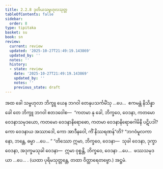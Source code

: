 ```yaml
---
title: 2.2.8 ဒုတိယသမ္ဗဟုလသုတ္တ
tableOfContents: false
sidebar:
  order: 8
type: tipitaka
basket: su
book: sn
review:
  current: review
  updated: '2025-10-27T21:49:19.143869'
  updated_by: ''
  notes: ''
  history:
  - state: review
    date: '2025-10-27T21:49:19.143869'
    updated_by: ''
    notes: ''
    previous_state: draft
---
```



<ReviewStatus review={frontmatter.review} showDetails={true} />

<HypothesisAnnotation frontmatter={frontmatter} />

<DynamicBreadcrumb />

<Division number="266" book="sn" e="ch" v="18" p="319">

<Paragraph number="1171" book="sn">
အထ ခေါ သမ္ဗဟုလာ ဘိက္ခူ ယေန ဘဂဝါ တေနုပသင်္ကမိံသု …ပေ…  ဧကမန္တံ နိသိန္နာ ခေါ တေ ဘိက္ခူ ဘဂဝါ ဧတဒဝေါစ—  “ကတမာ နု ခေါ, ဘိက္ခဝေ, ဝေဒနာ, ကတမော ဝေဒနာသမုဒယော, ကတမော ဝေဒနာနိရောဓော, ကတမာ ဝေဒနာနိရောဓဂါမိနီ ပဋိပဒါ? ကော ဝေဒနာယ အဿာဒေါ, ကော အာဒီနဝေါ, ကိံ နိဿရဏန်”တိ? “ဘဂဝံမူလကာ နော, ဘန္တေ, ဓမ္မာ …ပေ… ” “တိဿော ဣမာ, ဘိက္ခဝေ, ဝေဒနာ—  သုခါ ဝေဒနာ, ဒုက္ခာ ဝေဒနာ, အဒုက္ခမသုခါ ဝေဒနာ—  ဣမာ ဝုစ္စန္တိ, ဘိက္ခဝေ, ဝေဒနာ …ပေ…  ဖဿသမုဒယာ …ပေ… . (ယထာ ပုရိမသုတ္တန္တေ, တထာ ဝိတ္ထာရေတဗ္ဗော.)

</Paragraph>
</Division>

<Paragraph number="1172" type="center" book="sn">
အဋ္ဌမံ.
</Paragraph>
